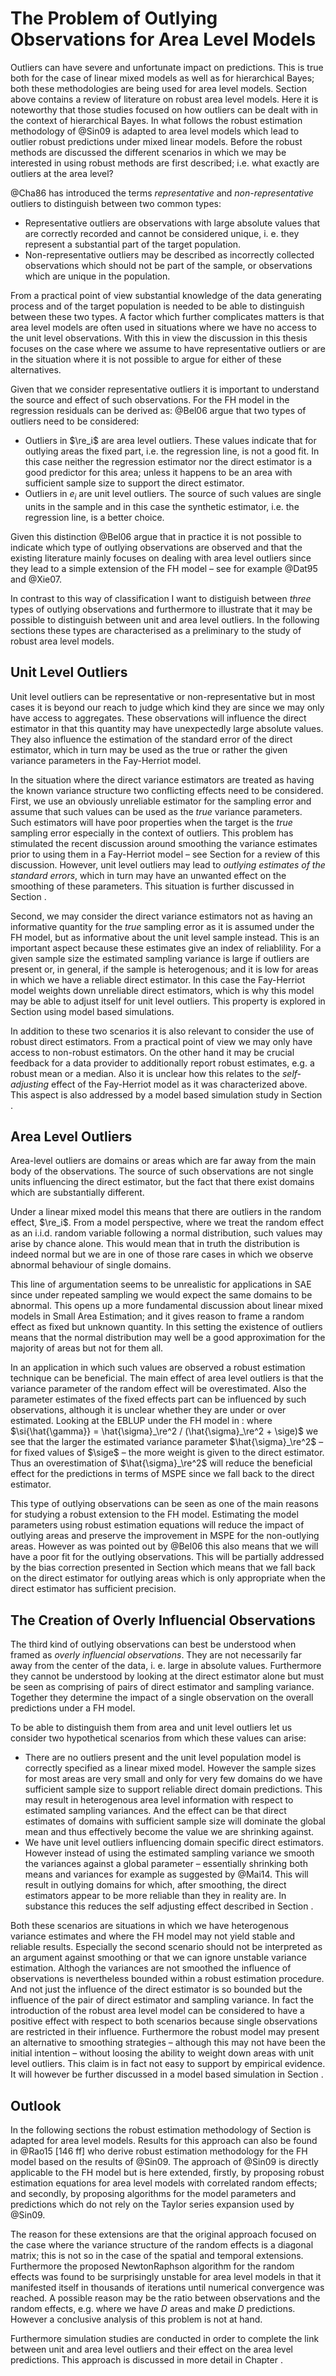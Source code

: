 # The Problem of Outlying Observations for Area Level Models

\label{sec:rfh_framework}

Outliers can have severe and unfortunate impact on predictions. This is true
both for the case of linear mixed models as well as for hierarchical Bayes; both
these methodologies are being used for area level models. Section
\ref{sec:robustdiscussion} above contains a review of literature on robust area
level models. Here it is noteworthy that those studies focused on how outliers
can be dealt with in the context of hierarchical Bayes. In what follows the
robust estimation methodology of @Sin09 is adapted to area level models which
lead to outlier robust predictions under mixed linear models. Before the robust
methods are discussed the different scenarios in which we may be interested in
using robust methods are first described; i.e. what exactly are outliers at the
area level?

@Cha86 has introduced the terms *representative* and *non-representative*
  outliers to distinguish between two common types:

- Representative outliers are observations with large absolute values that are
correctly recorded and cannot be considered unique, i. e. they represent a
substantial part of the target population.
- Non-representative outliers may be described as incorrectly collected 
observations which should not be part of the sample, or observations which are
unique in the population.

\noindent From a practical point of view substantial knowledge of the data
generating process and of the target population is needed to be able to
distinguish between these two types. A factor which further complicates matters
is that area level models are often used in situations where we have no access
to the unit level observations. With this in view the discussion in this thesis
focuses on the case where we assume to have representative outliers or are in
the situation where it is not possible to argue for either of these
alternatives.

Given that we consider representative outliers it is important to understand the
source and effect of such observations. For the FH model in \eq{eq:fh} the
regression residuals can be derived as:
\empty{
\begin{align*}
\tilde{y}_i - \si{\mat{x}}^\top \pmat\beta =  \re_i + e_i.
\end{align*}
}@Bel06 argue that two types of outliers need to be considered:

- Outliers in $\re_i$ are area level outliers. These values indicate that for
outlying areas the fixed part, i.e. the regression line, is not a good fit. In
this case neither the regression estimator nor the direct estimator is a good
predictor for this area; unless it happens to be an area with sufficient sample
size to support the direct estimator.
- Outliers in $e_i$ are unit level outliers. The source of such values are
single units in the sample and in this case the synthetic estimator, i.e. the
regression line, is a better choice.

\noindent Given this distinction @Bel06 argue that in practice it is not
possible to indicate which type of outlying observations are observed and that
the existing literature mainly focuses on dealing with area level outliers since
they lead to a simple extension of the FH model -- see for example @Dat95 and
@Xie07.

In contrast to this way of classification I want to distiguish between *three* 
types of outlying observations and furthermore to illustrate that it may be 
possible to distinguish between unit and area level outliers. In the following 
sections these types are characterised as a preliminary to the study of robust
area level models.


## Unit Level Outliers
\label{sec:unit-level-outliers}

Unit level outliers can be representative or non-representative but in most
cases it is beyond our reach to judge which kind they are since we may only have
access to aggregates. These observations will influence the direct estimator in
that this quantity may have unexpectedly large absolute values. They also 
influence the estimation of the standard error of the direct estimator, which in 
turn may be used as the true or rather the given variance parameters in the 
Fay-Herriot model.

In the situation where the direct variance estimators are treated as having the
known variance structure two conflicting effects need to be considered. First,
we use an obviously unreliable estimator for the sampling error and assume that
such values can be used as the *true* variance parameters. Such estimators will
have poor properties when the target is the *true* sampling error especially in
the context of outliers. This problem has stimulated the recent discussion
around smoothing the variance estimates prior to using them in a Fay-Herriot
model -- see Section \ref{sec:theory_sae_fh_mspe} for a review of this
discussion. However, unit level outliers may lead to *outlying estimates of the
standard errors*, which in turn may have an unwanted effect on the smoothing of
these parameters. This situation is further discussed in Section
\ref{sec:overly-influencial-observations}.

Second, we may consider the direct variance estimators not as having an
informative quantity for the *true* sampling error as it is assumed under the FH
model, but as informative about the unit level sample instead. This is an
important aspect because these estimates give an index of reliablility. For a
given sample size the estimated sampling variance is large if outliers are
present or, in general, if the sample is heterogenous; and it is low for areas
in which we have a reliable direct estimator. In this case the Fay-Herriot model
weights down unreliable direct estimators, which is why this model may be able
to adjust itself for unit level outliers. This property is explored in Section
\ref{sec:results_unit} using model based simulations.

In addition to these two scenarios it is also relevant to consider the use of 
robust direct estimators. From a practical point of view we may only have access
to non-robust estimators. On the other hand it may be crucial feedback for a 
data provider to additionally report robust estimates, e.g. a robust mean or a 
median. Also it is unclear how this relates to the *self-adjusting* effect of 
the Fay-Herriot model as it was characterized above. This aspect is also
addressed by a model based simulation study in Section \ref{sec:results_unit}.


## Area Level Outliers
\label{sec:area-level-outliers}

Area-level outliers are domains or areas which are far away from the main body
of the observations. The source of such observations are not single units
influencing the direct estimator, but the fact that there exist domains which
are substantially different.

Under a linear mixed model this means that there are outliers in the random 
effect, $\re_i$. From a model perspective, where we treat the random effect as
an i.i.d. random variable following a normal distribution, such values may arise
by chance alone. This would mean that in truth the distribution is indeed normal
but we are in one of those rare cases in which we observe abnormal behaviour of 
single domains.

This line of argumentation seems to be unrealistic for applications in SAE since
under repeated sampling we would expect the same domains to be abnormal. This 
opens up a more fundamental discussion about linear mixed models in Small Area 
Estimation; and it gives reason to frame a random effect as fixed but unknown 
quantity. In this setting the existence of outliers means that the normal 
distribution may well be a good approximation for the majority of areas but not 
for them all.

In an application in which such values are observed a robust estimation 
technique can be beneficial. The main effect of area level outliers is that the 
variance parameter of the random effect will be overestimated. Also the
parameter estimates of the fixed effects part can be influenced by such
observations, although it is unclear whether they are under or over estimated.
Looking at the EBLUP under the FH model in \eq{eq:fheblup}:
\empty{
\begin{align*}
\hat{\theta}_i^{FH} = 
\gamma_i\tilde{y}_i + (1 - \gamma_i)\si{\mat{x}}^\top\hat{\pmat\beta}
\end{align*}
}where $\si{\hat{\gamma}} = \hat{\sigma}_\re^2 / (\hat{\sigma}_\re^2 + \sige)$
we see that the larger the estimated variance parameter $\hat{\sigma}_\re^2$ --
for fixed values of $\sige$ -- the more weight is given to the direct estimator.
Thus an overestimation of $\hat{\sigma}_\re^2$ will reduce the beneficial effect
for the predictions in terms of MSPE since we fall back to the direct estimator.

This type of outlying observations can be seen as one of the main reasons for 
studying a robust extension to the FH model. Estimating the model parameters 
using robust estimation equations will reduce the impact of outlying areas and 
preserve the improvement in MSPE for the non-outlying areas. However as was 
pointed out by @Bel06 this also means that we will have a poor fit for the 
outlying observations. This will be partially addressed by the bias correction 
presented in Section \ref{sec:rfhbiascorrection} which means that we fall back
on the direct estimator for outlying areas which is only appropriate when the
direct estimator has sufficient precision.


## The Creation of Overly Influencial Observations
\label{sec:overly-influencial-observations}

The third kind of outlying observations can best be understood when framed as 
*overly influencial observations*. They are not necessarily far away from the 
center of the data, i. e. large in absolute values. Furthermore they cannot be 
understood by looking at the direct estimator alone but must be seen as
comprising of pairs of direct estimator and sampling variance. Together they
determine the impact of a single observation on the overall predictions under a
FH model.

To be able to distinguish them from area and unit level outliers let us consider
two hypothetical scenarios from which these values can arise:

- There are no outliers present and the unit level population model is correctly
specified as a linear mixed model. However the sample sizes for most areas are
very small and only for very few domains do we have sufficient sample size to
support reliable direct domain predictions. This may result in heterogenous area
level information with respect to estimated sampling variances. And the effect
can be that direct estimates of domains with sufficient sample size will
dominate the global mean and thus effectively become the value we are shrinking
against. 
- We have unit level outliers influencing domain specific direct estimators. 
However instead of using the estimated sampling variance we smooth the variances
against a global parameter -- essentially shrinking both means and variances for
example as suggested by @Mai14. This will result in outlying domains for which, 
after smoothing, the direct estimators appear to be more reliable than they in
reality are. In substance this reduces the self adjusting effect described in 
Section \ref{sec:unit-level-outliers}.

Both these scenarios are situations in which we have heterogenous variance 
estimates and where the FH model may not yield stable and reliable results. 
Especially the second scenario should not be interpreted as an argument against 
smoothing or that we can ignore unstable variance estimation. Althogh the 
variances are not smoothed the influence of observations is nevertheless bounded
within a robust estimation procedure. And not just the influence of the direct 
estimator is so bounded but the influence of the pair of direct estimator and 
sampling variance. In fact the introduction of the robust area level model can 
be considered to have a positive effect with respect to both scenarios because 
single observations are restricted in their influence. Furthermore the robust 
model may present an alternative to smoothing strategies -- although this may 
not have been the initial intention -- without loosing the ability to weight 
down areas with unit level outliers. This claim is in fact not easy to support
by empirical evidence. It will however be further discussed in a model based
simulation in Section \ref{sec:results_unit}.

## Outlook

In the following sections the robust estimation methodology of Section
\ref{sec:robustee} is adapted for area level models. Results for this approach
can also be found in @Rao15[146 ff] who derive robust estimation methodology for
the FH model based on the results of @Sin09. The approach of @Sin09 is directly
applicable to the FH model but is here extended, firstly, by proposing robust
estimation equations for area level models with correlated random effects; and
secondly, by proposing algorithms for the model parameters and predictions which
do not rely on the Taylor series expansion used by @Sin09.

The reason for these extensions are that the original approach focused on the 
case where the variance structure of the random effects is a diagonal matrix; 
this is not so in the case of the spatial and temporal extensions. Furthermore
the proposed Newton\hyp{}Raphson algorithm for the random effects was found to
be surprisingly unstable for area level models in that it manifested itself in 
thousands of iterations until numerical convergence was reached. A possible 
reason may be the ratio between observations and the random effects, e.g. where
we have $D$ areas and make $D$ predictions. However a conclusive analysis of
this problem is not at hand.

Furthermore simulation studies are conducted in order to complete the link 
between unit and area level outliers and their effect on the area level 
predictions. This approach is discussed in more detail in Chapter
\ref{chap:results_model_based}.
